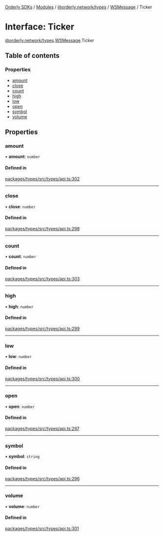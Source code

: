 [Orderly SDKs](./../README) / [Modules](./../modules) / [@orderly.network/types](./../modules/orderly_network_types) / [WSMessage](./../modules/orderly_network_types.WSMessage) / Ticker

# Interface: Ticker

[@orderly.network/types](./../modules/orderly_network_types).[WSMessage](./../modules/orderly_network_types.WSMessage).Ticker

## Table of contents

### Properties

- [amount](./orderly_network_types.WSMessage.Ticker#amount)
- [close](./orderly_network_types.WSMessage.Ticker#close)
- [count](./orderly_network_types.WSMessage.Ticker#count)
- [high](./orderly_network_types.WSMessage.Ticker#high)
- [low](./orderly_network_types.WSMessage.Ticker#low)
- [open](./orderly_network_types.WSMessage.Ticker#open)
- [symbol](./orderly_network_types.WSMessage.Ticker#symbol)
- [volume](./orderly_network_types.WSMessage.Ticker#volume)

## Properties

### amount

• **amount**: `number`

#### Defined in

[packages/types/src/types/api.ts:302](https://github.com/OrderlyNetwork/js-sdk/blob/3b49bc1a/packages/types/src/types/api.ts#L302)

___

### close

• **close**: `number`

#### Defined in

[packages/types/src/types/api.ts:298](https://github.com/OrderlyNetwork/js-sdk/blob/3b49bc1a/packages/types/src/types/api.ts#L298)

___

### count

• **count**: `number`

#### Defined in

[packages/types/src/types/api.ts:303](https://github.com/OrderlyNetwork/js-sdk/blob/3b49bc1a/packages/types/src/types/api.ts#L303)

___

### high

• **high**: `number`

#### Defined in

[packages/types/src/types/api.ts:299](https://github.com/OrderlyNetwork/js-sdk/blob/3b49bc1a/packages/types/src/types/api.ts#L299)

___

### low

• **low**: `number`

#### Defined in

[packages/types/src/types/api.ts:300](https://github.com/OrderlyNetwork/js-sdk/blob/3b49bc1a/packages/types/src/types/api.ts#L300)

___

### open

• **open**: `number`

#### Defined in

[packages/types/src/types/api.ts:297](https://github.com/OrderlyNetwork/js-sdk/blob/3b49bc1a/packages/types/src/types/api.ts#L297)

___

### symbol

• **symbol**: `string`

#### Defined in

[packages/types/src/types/api.ts:296](https://github.com/OrderlyNetwork/js-sdk/blob/3b49bc1a/packages/types/src/types/api.ts#L296)

___

### volume

• **volume**: `number`

#### Defined in

[packages/types/src/types/api.ts:301](https://github.com/OrderlyNetwork/js-sdk/blob/3b49bc1a/packages/types/src/types/api.ts#L301)
